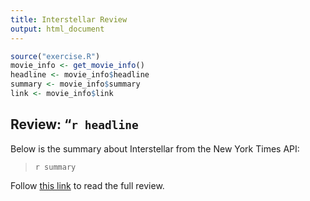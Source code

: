 ```yaml
---
title: Interstellar Review
output: html_document
---
```

```r
source("exercise.R")
movie_info <- get_movie_info()
headline <- movie_info$headline
summary <- movie_info$summary
link <- movie_info$link

```
## Review: "`r headline`

Below is the summary about Interstellar from the New York Times API:

> `r summary`

Follow [this link](`r link`) to read the full review.